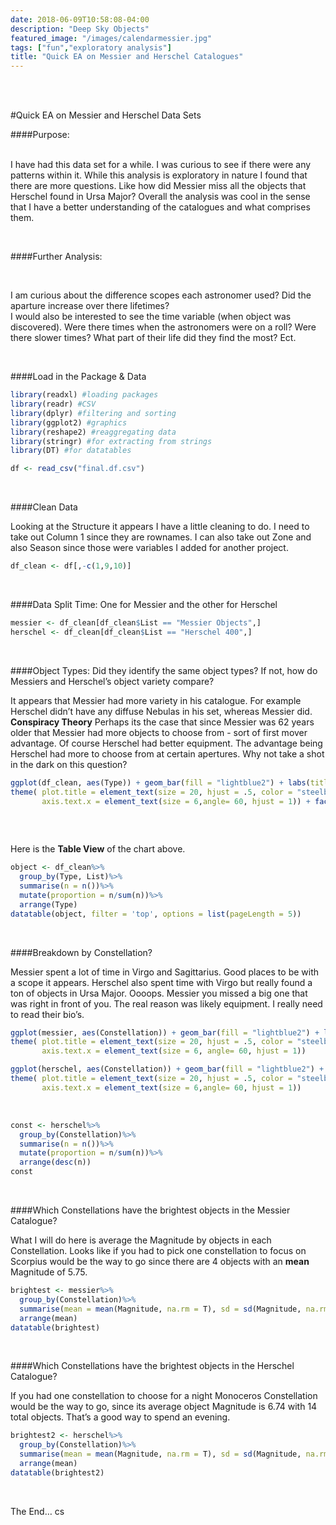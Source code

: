 ```yaml
---
date: 2018-06-09T10:58:08-04:00
description: "Deep Sky Objects"
featured_image: "/images/calendarmessier.jpg"
tags: ["fun","exploratory analysis"]
title: "Quick EA on Messier and Herschel Catalogues"
---
```

<br>
<br>

#Quick EA on Messier and Herschel Data Sets
<br>

####Purpose:

<br>
I have had this data set for a while.  I was curious to see if there were any patterns within it.  While this analysis is exploratory in nature I found that there are more questions.  Like how did Messier miss all the objects that Herschel found in Ursa Major?  Overall the analysis was cool in the sense that I have a better understanding of the catalogues and what comprises them.  

<br>

####Further Analysis:

<br>

I am curious about the difference scopes each astronomer used? Did the aparture increase over there lifetimes?   
I would also be interested to see the time variable (when object was discovered).  Were there times when the astronomers were on a roll?  Were there slower times?  What part of their life did they find the most?  Ect.  

<br>

####Load in the Package & Data
<br>
```r
library(readxl) #loading packages
library(readr) #CSV 
library(dplyr) #filtering and sorting
library(ggplot2) #graphics
library(reshape2) #reaggregating data
library(stringr) #for extracting from strings
library(DT) #for datatables
```



```r
df <- read_csv("final.df.csv")
```
<br>

####Clean Data

Looking at the Structure it appears I have a little cleaning to do.  I need to take out Column 1 since they are rownames. I can also take out Zone and also Season since those were variables I added for another project.

```r
df_clean <- df[,-c(1,9,10)]

```
<br>

####Data Split Time: One for Messier and the other for Herschel

```r
messier <- df_clean[df_clean$List == "Messier Objects",]
herschel <- df_clean[df_clean$List == "Herschel 400",]

```
<br>

####Object Types:  Did they identify the same object types?  If not, how do Messiers and Herschel's object variety compare?

It appears that Messier had more variety in his catalogue.  For example Herschel didn't have any diffuse Nebulas in his set, whereas Messier did.  
**Conspiracy Theory**  Perhaps its the case that since Messier was 62 years older that Messier had more objects to choose from - sort of first mover advantage.  Of course Herschel had better equipment. The advantage being Herschel had more to choose from at certain apertures. Why not take a shot in the dark on this question?

```r
ggplot(df_clean, aes(Type)) + geom_bar(fill = "lightblue2") + labs(title = "Object Types by Catalogue", y = "Count", x = "") + theme_bw() + 
theme( plot.title = element_text(size = 20, hjust = .5, color = "steelblue3"),
       axis.text.x = element_text(size = 6,angle= 60, hjust = 1)) + facet_wrap(~List)
                                                                                                                                                  
```
<br>

Here is the **Table View** of the chart above.
<br>
```r
object <- df_clean%>%
  group_by(Type, List)%>%
  summarise(n = n())%>%
  mutate(proportion = n/sum(n))%>%
  arrange(Type)
datatable(object, filter = 'top', options = list(pageLength = 5))

```
<br>

  
####Breakdown by Constellation?

Messier spent a lot of time in Virgo and Sagittarius.  Good places to be with a scope it appears.  Herschel also spent time with Virgo but really found a ton of objects in Ursa Major.  Oooops.  Messier you missed a big one that was right in front of you.  The real reason was likely equipment.  I really need to read their bio's.
<br>
```r
ggplot(messier, aes(Constellation)) + geom_bar(fill = "lightblue2") + labs(title = "Messier Object Count by Constellation", y = "Count", x = "") + theme_bw() + 
theme( plot.title = element_text(size = 20, hjust = .5, color = "steelblue3"),
       axis.text.x = element_text(size = 6, angle= 60, hjust = 1)) 
```


```r
ggplot(herschel, aes(Constellation)) + geom_bar(fill = "lightblue2") + labs(title = "Herschel Ojbect Count by Constellation", y = "Count", x = "") + theme_bw() + 
theme( plot.title = element_text(size = 20, hjust = .5, color = "steelblue3"),
       axis.text.x = element_text(size = 6,angle= 60, hjust = 1))
```
<br>
```r

const <- herschel%>%
  group_by(Constellation)%>%
  summarise(n = n())%>%
  mutate(proportion = n/sum(n))%>%
  arrange(desc(n))
const
```
<br>

####Which Constellations have the brightest objects in the Messier Catalogue?

What I will do here is average the Magnitude by objects in each Constellation.  Looks like if you had to pick one constellation to focus on Scorpius would be the way to go since there are 4 objects with an **mean** Magnitude of 5.75.

```r
brightest <- messier%>%
  group_by(Constellation)%>%
  summarise(mean = mean(Magnitude, na.rm = T), sd = sd(Magnitude, na.rm = T),n = n())%>%
  arrange(mean)
datatable(brightest)
```
<br>

####Which Constellations have the brightest objects in the Herschel Catalogue?

If you had one constellation to choose for a night Monoceros Constellation would be the way to go, since its average object Magnitude is 6.74 with 14 total objects. That's a good way to spend an evening.  
```r
brightest2 <- herschel%>%
  group_by(Constellation)%>%
  summarise(mean = mean(Magnitude, na.rm = T), sd = sd(Magnitude, na.rm = T),n = n())%>%
  arrange(mean)
datatable(brightest2)
```

<br>

The End... 
cs





